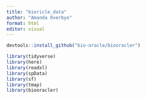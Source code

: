 ```yaml
---
title: "bioricle_data"
author: "Amanda Overbye"
format: html
editor: visual
---
```


```r
devtools::install_github("bio-oracle/biooracler")
```

```r
library(tidyverse)
library(here)
library(readxl)
library(spData)
library(sf)
library(tmap)
library(biooracler)
```

